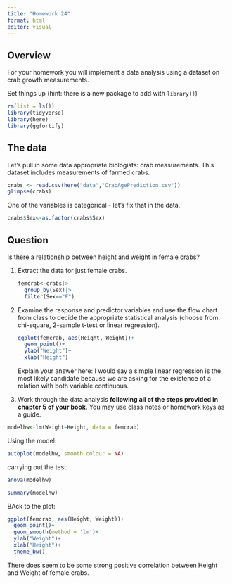 ```yaml
---
title: "Homework 24"
format: html
editor: visual
---
```


## Overview

For your homework you will implement a data analysis using a dataset on crab growth measurements.

Set things up (hint: there is a new package to add with `library()`)

```r
rm(list = ls())
library(tidyverse)
library(here)
library(ggfortify)
```

## The data

Let's pull in some data appropriate biologists: crab measurements. This dataset includes measurements of farmed crabs.

```r
crabs <- read.csv(here("data","CrabAgePrediction.csv"))
glimpse(crabs)
```

One of the variables is categorical - let's fix that in the data.

```r
crabs$Sex<-as.factor(crabs$Sex)
```

## Question

Is there a relationship between height and weight in female crabs?

1.  Extract the data for just female crabs.

    ```r
    femcrab<-crabs|>
      group_by(Sex)|>
      filter(Sex=="F")
    ```

2.  Examine the response and predictor variables and use the flow chart from class to decide the appropriate statistical analysis (choose from: chi-square, 2-sample t-test or linear regression).

    ```r
    ggplot(femcrab, aes(Height, Weight))+
      geom_point()+
      ylab("Weight")+
      xlab("Height")
    ```

    Explain your answer here: I would say a simple linear regression is the most likely candidate because we are asking for the existence of a relation with both variable continuous.

3.  Work through the data analysis **following all of the steps provided in chapter 5 of your book**. You may use class notes or homework keys as a guide.

```r
modelhw<-lm(Weight~Height, data = femcrab)
```

Using the model:

```r
autoplot(modelhw, smooth.colour = NA)
```

carrying out the test:

```r
anova(modelhw)
```

```r
summary(modelhw)
```

BAck to the plot:

```r
ggplot(femcrab, aes(Height, Weight))+
  geom_point()+
  geom_smooth(method = 'lm')+
  ylab("Weight")+
  xlab("Height")+
  theme_bw()
```

There does seem to be some strong positive correlation between Height and Weight of female crabs.
